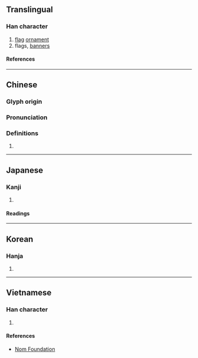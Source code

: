 {{character info}}
==Translingual==

===Han character===
{{Han char|rn=70|rad=方|as=06|sn=10|four=08227|canj=YSOJB|ids=⿸𭤨巿}}

# [[flag]] [[ornament]]
# flags, [[banner]]s

====References====
{{Han ref|kx=0483.080|dkj=13646|dj=0845.040|hdz=32177.030|uh=65C6}}

----

==Chinese==
{{zh-forms}}

===Glyph origin===
{{Han compound|㫃|𣎵|c1=s|c2=p|ls=psc}}
{{Han etym}}

===Pronunciation===
{{zh-pron
|m=pèi
|c=pui3
|mc=y
|oc=y
|cat=}}

===Definitions===
{{zh-hanzi}}

# {{rfdef|zh|sort=方06}}

----

==Japanese==

===Kanji===
{{ja-kanji|grade=|rs=方06}}

# {{rfdef|ja|sort=方06}}

====Readings====
{{ja-readings
|on=はい
|kun=はた
}}

----

==Korean==

===Hanja===
{{ko-hanja|패}}

# {{rfdef|ko|sort=方06}}

----

==Vietnamese==

===Han character===
{{vi-readings|rs=方06|reading=bái}}

# {{rfdef|vi|sort=方06}}

====References====
* [http://nomfoundation.org/common/nom_details.php?codepoint=65c6 Nom Foundation]
